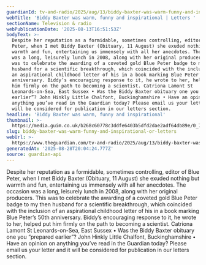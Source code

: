 ```yaml
---
guardianId: tv-and-radio/2025/aug/13/biddy-baxter-was-warm-funny-and-inspirational
webTitle: 'Biddy Baxter was warm, funny and inspirational | Letters '
sectionName: Television & radio
webPublicationDate: '2025-08-13T16:51:53Z'
bodyText: >-
  Despite her reputation as a formidable, sometimes controlling, editor of Blue
  Peter, when I met Biddy Baxter (Obituary, 11 August) she exuded nothing but
  warmth and fun, entertaining us immensely with all her anecdotes. The occasion
  was a long, leisurely lunch in 2008, along with her original producers. This
  was to celebrate the awarding of a coveted gold Blue Peter badge to my then
  husband for a scientific breakthrough, which coincided with the inclusion of
  an aspirational childhood letter of his in a book marking Blue Peter’s 50th
  anniversary. Biddy’s encouraging response to it, he wrote to her, helped put
  him firmly on the path to becoming a scientist. Catriona Lamont St
  Leonards-on-Sea, East Sussex • Was the Biddy Baxter obituary one you “prepared
  earlier”? John Hinkly Little Chalfont, Buckinghamshire • Have an opinion on
  anything you’ve read in the Guardian today? Please email us your letter and it
  will be considered for publication in our letters section.
headline: 'Biddy Baxter was warm, funny and inspirational'
thumbnail: >-
  https://media.guim.co.uk/b268c60778c3ddfe6403b5dfd2dae2adf64db89e/0_783_3607_2886/500.jpg
slug: biddy-baxter-was-warm-funny-and-inspirational-or-letters
webUrl: >-
  https://www.theguardian.com/tv-and-radio/2025/aug/13/biddy-baxter-was-warm-funny-and-inspirational
generatedAt: '2025-08-28T20:04:24.777Z'
source: guardian-api
---
```

Despite her reputation as a formidable, sometimes controlling, editor of Blue Peter, when I met Biddy Baxter (Obituary, 11 August) she exuded nothing but warmth and fun, entertaining us immensely with all her anecdotes. The occasion was a long, leisurely lunch in 2008, along with her original producers. This was to celebrate the awarding of a coveted gold Blue Peter badge to my then husband for a scientific breakthrough, which coincided with the inclusion of an aspirational childhood letter of his in a book marking Blue Peter’s 50th anniversary. Biddy’s encouraging response to it, he wrote to her, helped put him firmly on the path to becoming a scientist. Catriona Lamont St Leonards-on-Sea, East Sussex • Was the Biddy Baxter obituary one you “prepared earlier”? John Hinkly Little Chalfont, Buckinghamshire • Have an opinion on anything you’ve read in the Guardian today? Please email us your letter and it will be considered for publication in our letters section.
